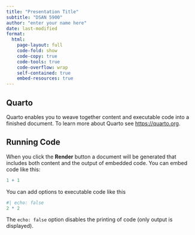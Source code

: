 ```yaml
---
title: "Presentation Title"
subtitle: "DSAN 5900"
author: "enter your name here"
date: last-modified
format:
  html:
    page-layout: full
    code-fold: show
    code-copy: true
    code-tools: true
    code-overflow: wrap
    self-contained: true
    embed-resources: true
---
```


## Quarto

Quarto enables you to weave together content and executable code into a finished document. To learn more about Quarto see <https://quarto.org>.

## Running Code

When you click the **Render** button a document will be generated that includes both content and the output of embedded code. You can embed code like this:

```r
1 + 1
```

You can add options to executable code like this

```r
#| echo: false
2 * 2
```

The `echo: false` option disables the printing of code (only output is displayed).
